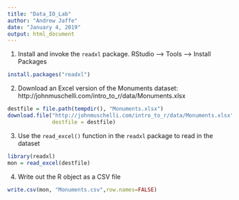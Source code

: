 ```yaml
---
title: "Data_IO_Lab"
author: "Andrew Jaffe"
date: "January 4, 2019"
output: html_document
---
```


1. Install and invoke the `readxl` package. 
RStudio --> Tools --> Install Packages

```r
install.packages("readxl")
```

2. Download an Excel version of the Monuments dataset:		http://johnmuschelli.com/intro_to_r/data/Monuments.xlsx

```r
destfile = file.path(tempdir(), "Monuments.xlsx")
download.file("http://johnmuschelli.com/intro_to_r/data/Monuments.xlsx", 
              destfile = destfile)
```

3. Use the `read_excel()` function in the `readxl` package to read in the dataset

```r
library(readxl)
mon = read_excel(destfile)
```

4. Write out the R object as a CSV file 

```r
write.csv(mon, "Monuments.csv",row.names=FALSE)
```